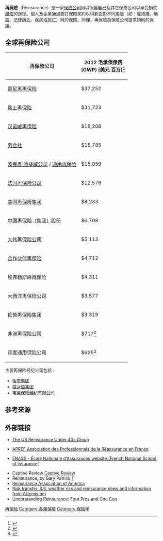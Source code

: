 {{Expert|time=2015-12-14T03:32:13+00:00}}
'''再保險'''（Reinsurance）是一家[[保險公司|保險公司]]用以保護自己及其它保險公司以承受損失[[風險|風險]]的途徑。個人及企業通過簽訂保險契約以得到面對不同風險（如：龍捲風、地震、法律訴訟、疾病或死亡）時的保障。同理，再保險為保險公司提供類同的保護。

== 全球再保险公司 ==

{| class="wikitable"
|-
! 再保险公司 !! 2012 毛承保保费<br>(GWP) (美元 百万)<ref>{{cite web|title=Top 50 Reinsurers Revealed|url=http://www.insurancenetworking.com/news/top-50-global-reinsurers-for-2012-32900-1.html|publisher=Insurance Networking News|registration=yes|accessdate=2013-08-23|archive-date=2015-04-03|archive-url=https://web.archive.org/web/20150403013602/http://www.insurancenetworking.com/news/top-50-global-reinsurers-for-2012-32900-1.html|dead-url=no}}</ref> 
|-
| [[慕尼黑再保险|慕尼黑再保险]] || $37,252
|-
| [[瑞士再保险|瑞士再保险]] || $31,723
|-
| [[汉诺威再保险|汉诺威再保险]] || $18,208
|-
| [[劳合社|劳合社]] || $15,785
|-
| [[波克夏·哈薩威公司|波克夏·哈薩威公司]] / [[通用再保险|通用再保险]] || $15,059
|-
| [[法国再保险公司|法国再保险公司]] || $12,576
|-
| [[美国再保险集团|美国再保险集团]] || $8,233
|-
| [[中国再保险（集团）股份|中国再保险（集团）股份]] || $6,708
|-
| [[大韩再保险公司|大韩再保险公司]] || $5,113
|-
| [[合作伙伴再保险|合作伙伴再保险]] || $4,712
|-
| 埃弗勒斯峰再保险 || $4,311
|-
| 大西洋再保险公司 || $3,577
|-
| 伦敦再保险集团 || $3,319
|-
| 非洲再保险公司 || $717<ref>{{cite web |url=http://www.africa-re.com/factsandfigures |title=存档副本 |accessdate=2016-09-05 |deadurl=yes |archiveurl=https://web.archive.org/web/20160807220857/http://www.africa-re.com/factsandfigures |archivedate=2016-08-07 }}</ref>
|-
| 印度通用保险公司 || $625<ref>{{cite web |url=http://gicofindia.com/index.php?lang=en |title=存档副本 |accessdate=2016-09-05 |deadurl=yes |archiveurl=https://web.archive.org/web/20160801050027/http://gicofindia.com/index.php?lang=en |archivedate=2016-08-01 }}</ref>
|}

主要再保险经纪公司包括：
*[[怡安集团|怡安集团]]
*[[威达信集团|威达信集团]]
*[[韦莱保险经纪有限公司|韦莱保险经纪有限公司]]

== 参考来源 ==
{{Reflist}}

== 外部链接 ==
* [https://web.archive.org/web/20190515223325/http://reunder40s.org/ The US Reinsurance Under 40s Group]
* {{fr icon}} [http://www.apref.org  APREF Association des Professionnels de la Réassurance en France] {{Wayback|url=http://www.apref.org/ |date=20201129193313 }}
* {{fr icon}} [http://www.enass.fr ENASS - École Nationale d'Assurances website,(French National School of Insurance)] {{Wayback|url=http://www.enass.fr/ |date=20201101010348 }}
* Captive Review [http://www.CaptiveReview.com Captive Review] {{Wayback|url=http://www.captivereview.com/ |date=20201101094154 }}
* Reinsurance, by Gary Patrick [http://www.casact.org/library/studynotes/ch7.pdf] {{Wayback|url=http://www.casact.org/library/studynotes/ch7.pdf |date=20201112020648 }}
* [http://www.reinsurance.org Reinsurance Association of America] {{Wayback|url=http://www.reinsurance.org/ |date=20201203144153 }}
* [http://www.artemis.bm Risk transfer, ILS, weather risk and reinsurance news and information from Artemis.bm] {{Wayback|url=http://www.artemis.bm/ |date=20201111215228 }}
* [http://www.vosslawfirm.com/library/four-big-benefits-of-reinsurance-and-one-disadvantage.cfm Understanding Reinsurance: Four Pros and One Con] {{Wayback|url=http://www.vosslawfirm.com/library/four-big-benefits-of-reinsurance-and-one-disadvantage.cfm |date=20200922141151 }}
{{保險|state=collapsed}}
{{主要保险公司}}
{{Authority control}}
[[Category:再保险|]]
[[Category:各類保險|Category:各類保險]]
[[Category:保险学|Category:保险学]]